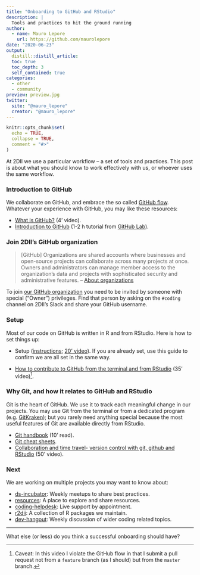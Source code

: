 ```yaml
---
title: "Onboarding to GitHub and RStudio"
description: |
  Tools and practices to hit the ground running
author:
  - name: Mauro Lepore
    url: https://github.com/maurolepore
date: "2020-06-23"
output: 
  distill::distill_article:
  toc: true
  toc_depth: 3
  self_contained: true
categories:
  - other
  - community
preview: preview.jpg
twitter:
  site: "@mauro_lepore"
  creator: "@mauro_lepore"
---
```


```r
knitr::opts_chunk$set(
  echo = TRUE,
  collapse = TRUE,
  comment = "#>"
)
```

At 2DII we use a particular workflow -- a set of tools and practices. This post is about what you should know to work effectively with us, or whoever uses the same workflow.

### Introduction to GitHub

We collaborate on GitHub, and embrace the so called [GitHub flow](https://guides.github.com/introduction/flow/). Whatever your experience with GitHub, you may like these resources:

* [What is GitHub?](https://youtu.be/w3jLJU7DT5E) (4' video).
* [Introduction to GitHub](https://lab.github.com/githubtraining/introduction-to-github) (1-2 h tutorial from [GitHub Lab](https://youtu.be/9S0p8YMQzsM)).

### Join 2DII's GitHub organization

> [GitHub] Organizations are shared accounts where businesses and open-source projects can collaborate across many projects at once. Owners and administrators can manage member access to the organization's data and projects with sophisticated security and administrative features. -- [About organizations](https://help.github.com/en/github/setting-up-and-managing-organizations-and-teams/about-organizations)

To join [our GitHub organization](https://github.com/2DegreesInvesting) you need to be invited by someone with special ("Owner") privileges. Find that person by asking on the `#coding` channel on 2DII's Slack and share your GitHub username.

### Setup

Most of our code on GitHub is written in R and from RStudio. Here is how to set things up:

* Setup ([instructions](https://happygitwithr.com/workshops.html); [20' video](https://youtu.be/YDsoKUVsJls)). If you are already set, use this guide to confirm we are all set in the same way.

* [How to contribute to GitHub from the terminal and from RStudio](https://youtu.be/y8lOGz1yAj4) (35' video)^[Caveat: In this video I violate the GitHub flow in that I submit a pull request not from a `feature` branch (as I should) but from the `master` branch.].

### Why Git, and how it relates to GitHub and RStudio

Git is the heart of GitHub. We use it to track each meaningful change in our projects. You may use Git from the terminal or from a dedicated program (e.g. [GitKraken](https://www.gitkraken.com/)); but you rarely need anything special because the most useful features of Git are available directly from RStudio. 

* [Git handbook](https://guides.github.com/introduction/git-handbook/#version-control) (10' read).
* [Git cheat sheets](https://github.github.com/training-kit/).
* [Collaboration and time travel- version control with git, github and RStudio](https://rstudio.com/resources/webinars/collaboration-and-time-travel-version-control-with-git-github-and-rstudio/) (50' video).

### Next

We are working on multiple projects you may want to know about:

* [ds-incubator](https://github.com/2DegreesInvesting/ds-incubator): Weekly meetups to share best practices.
* [resources](https://2degreesinvesting.github.io/resources/): A place to explore and share resources.
* [coding-helpdesk](https://2degreesinvesting.github.io/coding-helpdesk): Live support by appointment.
* [r2dii](https://2degreesinvesting.github.io/r2dii/index.html): A collection of R packages we maintain.
* [dev-hangout](https://github.com/2DegreesInvesting/resources/issues/252): Weekly discussion of wider coding related topics.

----

What else (or less) do you think a successful onboarding should have?